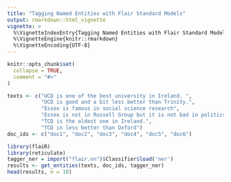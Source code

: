 ```yaml
---
title: "Tagging Named Entities with Flair Standard Models"
output: rmarkdown::html_vignette
vignette: >
  %\VignetteIndexEntry{Tagging Named Entities with Flair Standard Models}
  %\VignetteEngine{knitr::rmarkdown}
  %\VignetteEncoding{UTF-8}
---
```


```r
knitr::opts_chunk$set(
  collapse = TRUE,
  comment = "#>"
)
```


```r
texts <- c("UCD is one of the best university in Ireland. ", 
           "UCD is good and a bit less better than Trinity.",
           "Essex is famous in social science research",
           "Essex is not in Russell Group but it is not bad in politics", 
           "TCD is the oldest one in Ireland.",
           "TCD in less better than Oxford")
doc_ids <- c("doc1", "doc2", "doc3", "doc4", "doc5", "doc6")
```

```r
library(flaiR)
library(reticulate)
tagger_ner = import("flair.nn")$Classifier$load('ner')
results <- get_entities(texts, doc_ids, tagger_ner)
head(results, n = 10)
```

